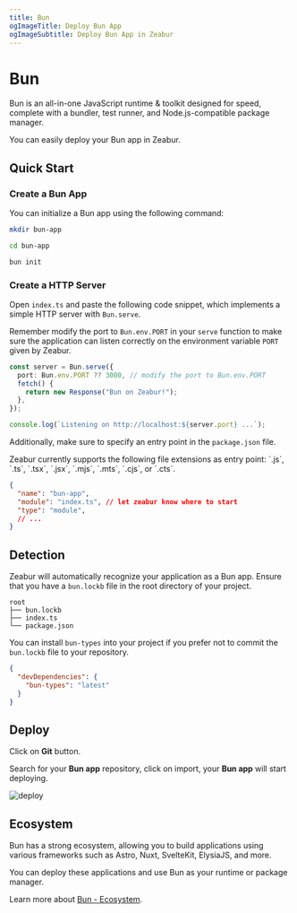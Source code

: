 ```yaml
---
title: Bun
ogImageTitle: Deploy Bun App
ogImageSubtitle: Deploy Bun App in Zeabur
---
```



# Bun

Bun is an all-in-one JavaScript runtime & toolkit designed for speed, complete with a bundler, test runner, and Node.js-compatible package manager.

You can easily deploy your Bun app in Zeabur.

## Quick Start

### Create a Bun App

You can initialize a Bun app using the following command:

```bash
mkdir bun-app

cd bun-app

bun init
```

### Create a HTTP Server

Open `index.ts` and paste the following code snippet, which implements a simple HTTP server with `Bun.serve`.

Remember modify the port to `Bun.env.PORT` in your `serve` function to make sure the application can listen correctly on the environment variable `PORT` given by Zeabur.

```typescript filename="index.ts" {2}
const server = Bun.serve({
  port: Bun.env.PORT ?? 3000, // modify the port to Bun.env.PORT
  fetch() {
    return new Response("Bun on Zeabur!");
  },
});

console.log(`Listening on http://localhost:${server.port} ...`);
```

Additionally, make sure to specify an entry point in the `package.json` file.

<Callout type="info">
 Zeabur currently supports the following file extensions as entry point: `.js`, `.ts`, `.tsx`, `.jsx`, `.mjs`, `.mts`, `.cjs`, or `.cts`.
 </Callout>

```json filename="package.json" {3}
{
  "name": "bun-app",
  "module": "index.ts", // let zeabur know where to start
  "type": "module",
  // ...
}
```

## Detection

Zeabur will automatically recognize your application as a Bun app. Ensure that you have a `bun.lockb` file in the root directory of your project.

```plainc {2}
root
├── bun.lockb
├── index.ts
└── package.json
```

You can install `bun-types` into your project if you prefer not to commit the `bun.lockb` file to your repository.

```json filename="package.json" {3}
{
  "devDependencies": {
    "bun-types": "latest"
  }
}
```

## Deploy

Click on **Git** button.

Search for your **Bun app** repository, click on import, your **Bun app** will start deploying.

![deploy](/deploy/common/select-service.en-US.png)

## Ecosystem

Bun has a strong ecosystem, allowing you to build applications using various frameworks such as Astro, Nuxt, SvelteKit, ElysiaJS, and more.

You can deploy these applications and use Bun as your runtime or package manager.

Learn more about [Bun - Ecosystem](https://bun.sh/guides/ecosystem).
